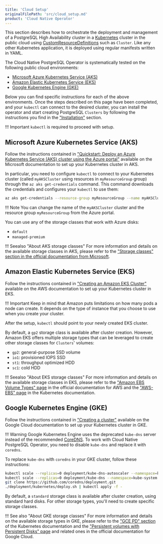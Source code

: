 ```yaml
---
title: 'Cloud Setup'
originalFilePath: 'src/cloud_setup.md'
product: 'Cloud Native Operator'
---
```


This section describes how to orchestrate the deployment and management
of a PostgreSQL High Availability cluster in a [Kubernetes](https://www.kubernetes.io/) cluster in the public cloud using
[CustomResourceDefinitions](https://kubernetes.io/docs/concepts/extend-kubernetes/api-extension/custom-resources/)
such as `Cluster`. Like any other Kubernetes application, it is deployed
using regular manifests written in YAML.

The Cloud Native PostgreSQL Operator is systematically tested on the following public cloud environments:

- [Microsoft Azure Kubernetes Service (AKS)](https://azure.microsoft.com/en-in/services/kubernetes-service/)
- [Amazon Elastic Kubernetes Service (EKS)](https://aws.amazon.com/eks/)
- [Google Kubernetes Engine (GKE)](https://cloud.google.com/kubernetes-engine/)

Below you can find specific instructions for each of the above environments.
Once the steps described on this page have been completed, and your `kubectl`
can connect to the desired cluster, you can install the operator and start
creating PostgreSQL `Clusters` by following the instructions you find in the
["Installation"](installation.md) section.

!!! Important
    `kubectl` is required to proceed with setup.

## Microsoft Azure Kubernetes Service (AKS)

Follow the instructions contained in
["Quickstart: Deploy an Azure Kubernetes Service (AKS) cluster using the Azure portal"](https://docs.microsoft.com/bs-latn-ba/azure/aks/kubernetes-walkthrough-portal)
available on the Microsoft documentation to set up your Kubernetes cluster in AKS.

In particular, you need to configure `kubectl` to connect to your Kubernetes cluster
(called `myAKSCluster` using resources in `myResourceGroup` group) through the
`az aks get-credentials` command.
This command downloads the credentials and configures your `kubectl` to use them:

```sh
az aks get-credentials --resource-group myResourceGroup --name myAKSCluster
```

!!! Note
    You can change the name of the `myAKSCluster` cluster and the resource group `myResourceGroup`
    from the Azure portal.

You can use any of the storage classes that work with Azure disks:

- `default`
- `managed-premium`

!!! Seealso "About AKS storage classes"
    For more information and details on the available storage classes in AKS, please refer to the
    ["Storage classes" section in the official documentation from Microsoft](https://docs.microsoft.com/en-us/azure/aks/concepts-storage#storage-classes).

## Amazon Elastic Kubernetes Service (EKS)

Follow the instructions contained in
["Creating an Amazon EKS Cluster"](https://docs.aws.amazon.com/eks/latest/userguide/create-cluster.html)
available on the AWS documentation to set up your Kubernetes cluster in EKS.

!!! Important
    Keep in mind that Amazon puts limitations on how many pods a node can create.
    It depends on the type of instance that you choose to use when you create
    your cluster.

After the setup, `kubectl` should point to your newly created EKS cluster.

By default, a `gp2` storage class is available after cluster creation. However, Amazon EKS offers multiple
storage types that can be leveraged to create other storage classes for `Clusters`' volumes:

- `gp2`: general-purpose SSD volume
- `io1`: provisioned IOPS SSD
- `st1`: throughput optimized HDD
- `sc1`: cold HDD

!!! Seealso "About EKS storage classes"
    For more information and details on the available storage classes in EKS, please refer to the
    ["Amazon EBS Volume Types" page](https://docs.aws.amazon.com/AWSEC2/latest/UserGuide/ebs-volume-types.html)
    in the official documentation for AWS and the
    ["AWS-EBS" page](https://kubernetes.io/docs/concepts/storage/storage-classes/#aws-ebs)
    in the Kubernetes documentation.

## Google Kubernetes Engine (GKE)

Follow the instructions contained in
["Creating a cluster"](https://cloud.google.com/kubernetes-engine/docs/how-to/creating-a-cluster)
available on the Google Cloud documentation to set up your Kubernetes cluster in GKE.

!!! Warning
    Google Kubernetes Engine uses the deprecated `kube-dns` server instead of the
    recommended [CoreDNS](https://coredns.io/). To work with Cloud Native PostgreSQL Operator,
    you need to disable `kube-dns` and replace it with `coredns`.

To replace `kube-dns` with `coredns` in your GKE cluster, follow these instructions:

```sh
kubectl scale --replicas=0 deployment/kube-dns-autoscaler --namespace=kube-system
kubectl scale --replicas=0 deployment/kube-dns --namespace=kube-system
git clone https://github.com/coredns/deployment.git
./deployment/kubernetes/deploy.sh | kubectl apply -f -
```

By default, a `standard` storage class is available after cluster creation, using
standard hard disks. For other storage types, you'll need to create specific
storage classes.

!!! See also "About GKE storage classes"
    For more information and details on the available storage types in GKE, please refer to the
    ["GCE PD" section](https://kubernetes.io/docs/concepts/storage/storage-classes/#gce-pd)
    of the Kubernetes documentation and the
    ["Persistent volumes with Persistent Disks" page](https://cloud.google.com/kubernetes-engine/docs/concepts/persistent-volumes)
    and related ones in the official documentation for Google Cloud.
